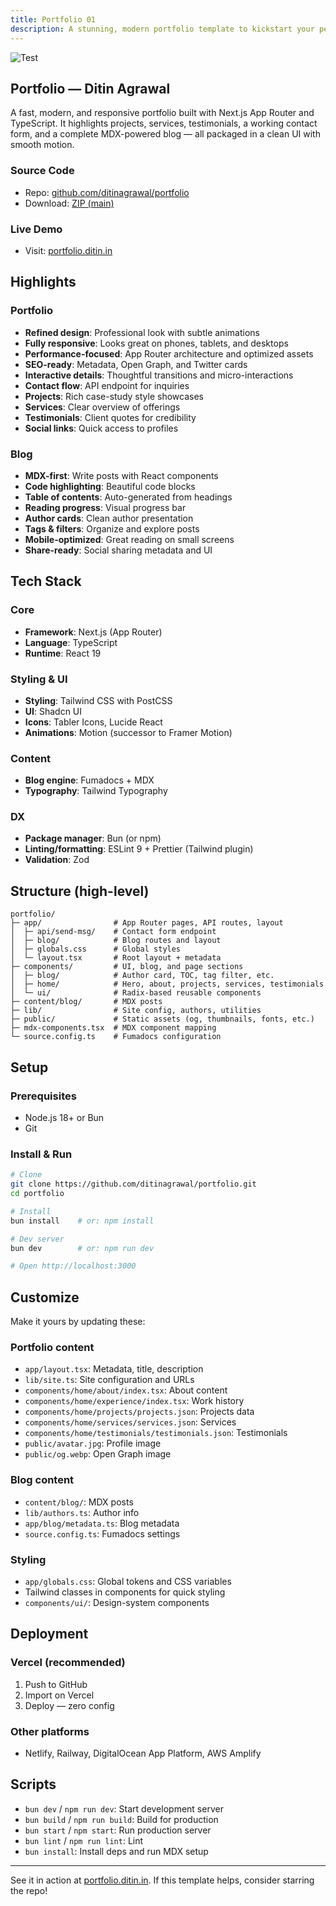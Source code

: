 ```yaml
---
title: Portfolio 01
description: A stunning, modern portfolio template to kickstart your personal or professional website.
---
```


![Test](/templates/portfolio-01.png)

## Portfolio — Ditin Agrawal

A fast, modern, and responsive portfolio built with Next.js App Router and TypeScript. It highlights projects, services, testimonials, a working contact form, and a complete MDX-powered blog — all packaged in a clean UI with smooth motion.

### Source Code

- Repo: [github.com/ditinagrawal/portfolio](https://github.com/ditinagrawal/portfolio)
- Download: [ZIP (main)](https://github.com/ditinagrawal/portfolio/archive/refs/heads/main.zip)

### Live Demo

- Visit: [portfolio.ditin.in](https://portfolio.ditin.in)

## Highlights

### Portfolio

- **Refined design**: Professional look with subtle animations
- **Fully responsive**: Looks great on phones, tablets, and desktops
- **Performance-focused**: App Router architecture and optimized assets
- **SEO-ready**: Metadata, Open Graph, and Twitter cards
- **Interactive details**: Thoughtful transitions and micro-interactions
- **Contact flow**: API endpoint for inquiries
- **Projects**: Rich case-study style showcases
- **Services**: Clear overview of offerings
- **Testimonials**: Client quotes for credibility
- **Social links**: Quick access to profiles

### Blog

- **MDX-first**: Write posts with React components
- **Code highlighting**: Beautiful code blocks
- **Table of contents**: Auto-generated from headings
- **Reading progress**: Visual progress bar
- **Author cards**: Clean author presentation
- **Tags & filters**: Organize and explore posts
- **Mobile-optimized**: Great reading on small screens
- **Share-ready**: Social sharing metadata and UI

## Tech Stack

### Core

- **Framework**: Next.js (App Router)
- **Language**: TypeScript
- **Runtime**: React 19

### Styling & UI

- **Styling**: Tailwind CSS with PostCSS
- **UI**: Shadcn UI
- **Icons**: Tabler Icons, Lucide React
- **Animations**: Motion (successor to Framer Motion)

### Content

- **Blog engine**: Fumadocs + MDX
- **Typography**: Tailwind Typography

### DX

- **Package manager**: Bun (or npm)
- **Linting/formatting**: ESLint 9 + Prettier (Tailwind plugin)
- **Validation**: Zod

## Structure (high-level)

```text
portfolio/
├─ app/                # App Router pages, API routes, layout
│  ├─ api/send-msg/    # Contact form endpoint
│  ├─ blog/            # Blog routes and layout
│  ├─ globals.css      # Global styles
│  └─ layout.tsx       # Root layout + metadata
├─ components/         # UI, blog, and page sections
│  ├─ blog/            # Author card, TOC, tag filter, etc.
│  ├─ home/            # Hero, about, projects, services, testimonials
│  └─ ui/              # Radix-based reusable components
├─ content/blog/       # MDX posts
├─ lib/                # Site config, authors, utilities
├─ public/             # Static assets (og, thumbnails, fonts, etc.)
├─ mdx-components.tsx  # MDX component mapping
└─ source.config.ts    # Fumadocs configuration
```

## Setup

### Prerequisites

- Node.js 18+ or Bun
- Git

### Install & Run

```bash
# Clone
git clone https://github.com/ditinagrawal/portfolio.git
cd portfolio

# Install
bun install    # or: npm install

# Dev server
bun dev        # or: npm run dev

# Open http://localhost:3000
```

## Customize

Make it yours by updating these:

### Portfolio content

- `app/layout.tsx`: Metadata, title, description
- `lib/site.ts`: Site configuration and URLs
- `components/home/about/index.tsx`: About content
- `components/home/experience/index.tsx`: Work history
- `components/home/projects/projects.json`: Projects data
- `components/home/services/services.json`: Services
- `components/home/testimonials/testimonials.json`: Testimonials
- `public/avatar.jpg`: Profile image
- `public/og.webp`: Open Graph image

### Blog content

- `content/blog/`: MDX posts
- `lib/authors.ts`: Author info
- `app/blog/metadata.ts`: Blog metadata
- `source.config.ts`: Fumadocs settings

### Styling

- `app/globals.css`: Global tokens and CSS variables
- Tailwind classes in components for quick styling
- `components/ui/`: Design-system components

## Deployment

### Vercel (recommended)

1. Push to GitHub
2. Import on Vercel
3. Deploy — zero config

### Other platforms

- Netlify, Railway, DigitalOcean App Platform, AWS Amplify

## Scripts

- `bun dev` / `npm run dev`: Start development server
- `bun build` / `npm run build`: Build for production
- `bun start` / `npm start`: Run production server
- `bun lint` / `npm run lint`: Lint
- `bun install`: Install deps and run MDX setup

---

See it in action at [portfolio.ditin.in](https://portfolio.ditin.in). If this template helps, consider starring the repo!
